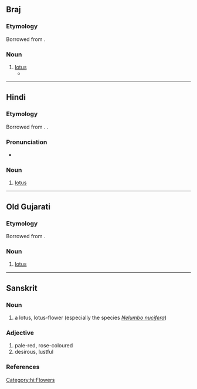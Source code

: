 {{also|कोमल|कमिलो|काम्लो}}
==Braj==

===Etymology===
Borrowed from {{bor|bra|sa|कमल}}.

===Noun===
{{head|bra|noun|g=m}}

# [[lotus]]
#* {{Q|bra|Surdas|Sursagar|1|1|quote=चरन '''कमल''' बंदौं हरि राइ ।|trans=I salute the '''lotus''' feet of Hari, the king.|transauthor=Rupert Snell}}

----

==Hindi==

===Etymology===
Borrowed from {{bor|hi|sa|कमल}}. {{doublet|hi|कंवल}}.

===Pronunciation===
* {{hi-IPA}}

===Noun===
{{hi-noun|g=m|ur=کمل}}

# [[lotus]]
#: {{syn|hi|Thesaurus:कमल}}

[[Category:hi:Flowers]]

----

==Old Gujarati==

===Etymology===
Borrowed from {{bor|inc-ogu|sa|कमल}}.

===Noun===
{{head|inc-ogu|noun|tr=kamala|g=n}}

# [[lotus]]

----

==Sanskrit==
{{wikipedia|Nelumbo nucifera}}

===Noun===
{{sa-noun|g=mn}}

# a lotus, lotus-flower (especially the species ''[[Nelumbo nucifera]]'')

===Adjective===
{{sa-adj}}
# pale-red, rose-coloured
# desirous, lustful

===References===
{{R:MW|0252}}

{{c|sa|Nymphaeales order plants}}